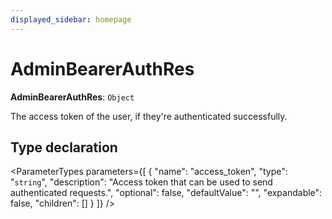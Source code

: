 ```yaml
---
displayed_sidebar: homepage
---
```



# AdminBearerAuthRes

 **AdminBearerAuthRes**: `Object`

The access token of the user, if they're authenticated successfully.

## Type declaration

<ParameterTypes parameters={[
  {
    "name": "access_token",
    "type": "`string`",
    "description": "Access token that can be used to send authenticated requests.",
    "optional": false,
    "defaultValue": "",
    "expandable": false,
    "children": []
  }
]} />

